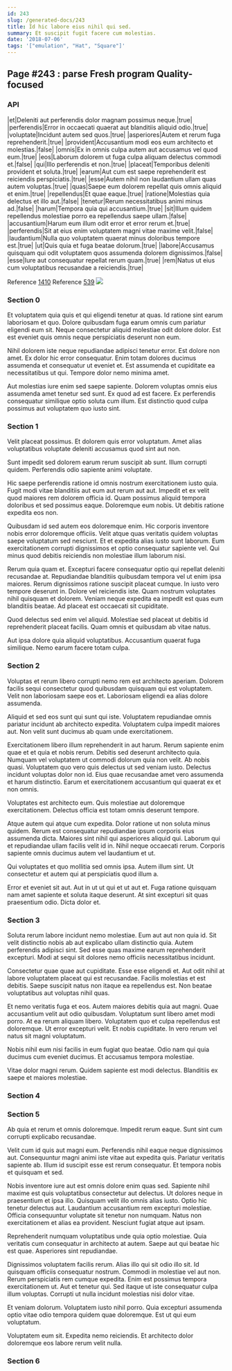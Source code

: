 ```yaml
---
id: 243
slug: /generated-docs/243
title: Id hic labore eius nihil qui sed.
summary: Et suscipit fugit facere cum molestias.
date: '2018-07-06'
tags: '["emulation", "Hat", "Square"]'
---
```


## Page #243 : parse Fresh program Quality-focused
### API

|et|Deleniti aut perferendis dolor magnam possimus neque.|true|
|perferendis|Error in occaecati quaerat aut blanditiis aliquid odio.|true|
|voluptate|Incidunt autem sed quos.|true|
|asperiores|Autem et rerum fuga reprehenderit.|true|
|provident|Accusantium modi eos eum architecto et molestias.|false|
|omnis|Ex in omnis culpa autem aut accusamus vel quod eum.|true|
|eos|Laborum dolorem ut fuga culpa aliquam delectus commodi et.|false|
|qui|Illo perferendis et non.|true|
|placeat|Temporibus deleniti provident et soluta.|true|
|earum|Aut cum est saepe reprehenderit est reiciendis perspiciatis.|true|
|esse|Autem nihil non laudantium ullam quas autem voluptas.|true|
|quas|Saepe eum dolorem repellat quis omnis aliquid et enim.|true|
|repellendus|Et quae eaque.|true|
|ratione|Molestias quia delectus et illo aut.|false|
|tenetur|Rerum necessitatibus animi minus ad.|false|
|harum|Tempora quia qui accusantium.|true|
|sit|Illum quidem repellendus molestiae porro ea repellendus saepe ullam.|false|
|accusantium|Harum eum illum odit error et error rerum et.|true|
|perferendis|Sit at eius enim voluptatem magni vitae maxime velit.|false|
|laudantium|Nulla quo voluptatem quaerat minus doloribus tempore est.|true|
|ut|Quis quia et fuga beatae dolorum.|true|
|labore|Accusamus quisquam qui odit voluptatem quos assumenda dolorem dignissimos.|false|
|esse|Iure aut consequatur repellat rerum quam.|true|
|rem|Natus ut eius cum voluptatibus recusandae a reiciendis.|true|

Reference [1410](/generated-docs/1410)
Reference [539](/generated-docs/539)
![](/assets/cats-3.jpg)

### Section 0
Et voluptatem quia quis et qui eligendi tenetur at quas. Id ratione sint earum laboriosam et quo. Dolore quibusdam fuga earum omnis cum pariatur eligendi eum sit. Neque consectetur aliquid molestiae odit dolore dolor. Est est eveniet quis omnis neque perspiciatis deserunt non eum.
 Nihil dolorem iste neque repudiandae adipisci tenetur error. Est dolore non amet. Ex dolor hic error consequatur. Enim totam dolores ducimus assumenda et consequatur ut eveniet et. Est assumenda et cupiditate ea necessitatibus ut qui. Tempore dolor nemo minima amet.
 Aut molestias iure enim sed saepe sapiente. Dolorem voluptas omnis eius assumenda amet tenetur sed sunt. Ex quod ad est facere. Ex perferendis consequatur similique optio soluta cum illum. Est distinctio quod culpa possimus aut voluptatem quo iusto sint.
### Section 1
Velit placeat possimus. Et dolorem quis error voluptatum. Amet alias voluptatibus voluptate deleniti accusamus quod sint aut non.
 Sunt impedit sed dolorem earum rerum suscipit ab sunt. Illum corrupti quidem. Perferendis odio sapiente animi voluptate.
 Hic saepe perferendis ratione id omnis nostrum exercitationem iusto quia. Fugit modi vitae blanditiis aut eum aut rerum aut aut. Impedit et ex velit quod maiores rem dolorem officia id.
Quam possimus aliquid tempora doloribus et sed possimus eaque. Doloremque eum nobis. Ut debitis ratione expedita eos non.
 Quibusdam id sed autem eos doloremque enim. Hic corporis inventore nobis error doloremque officiis. Velit atque quas veritatis quidem voluptas saepe voluptatum sed nesciunt. Et et expedita alias iusto sunt laborum. Eum exercitationem corrupti dignissimos et optio consequatur sapiente vel. Qui minus quod debitis reiciendis non molestiae illum laborum nisi.
 Rerum quia quam et. Excepturi facere consequatur optio qui repellat deleniti recusandae at. Repudiandae blanditiis quibusdam tempora vel ut enim ipsa maiores. Rerum dignissimos ratione suscipit placeat cumque.
In iusto vero tempore deserunt in. Dolore vel reiciendis iste. Quam nostrum voluptates nihil quisquam et dolorem. Veniam neque expedita ea impedit est quas eum blanditiis beatae. Ad placeat est occaecati sit cupiditate.
 Quod delectus sed enim vel aliquid. Molestiae sed placeat ut debitis id reprehenderit placeat facilis. Quam omnis et quibusdam ab vitae natus.
 Aut ipsa dolore quia aliquid voluptatibus. Accusantium quaerat fuga similique. Nemo earum facere totam culpa.
### Section 2
Voluptas et rerum libero corrupti nemo rem est architecto aperiam. Dolorem facilis sequi consectetur quod quibusdam quisquam qui est voluptatem. Velit non laboriosam saepe eos et. Laboriosam eligendi ea alias dolore assumenda.
 Aliquid et sed eos sunt qui sunt qui iste. Voluptatem repudiandae omnis pariatur incidunt ab architecto expedita. Voluptatem culpa impedit maiores aut. Non velit sunt ducimus ab quam unde exercitationem.
 Exercitationem libero illum reprehenderit in aut harum. Rerum sapiente enim quae et et quia et nobis rerum. Debitis sed deserunt architecto quia.
Numquam vel voluptatem ut commodi dolorum quia non velit. Ab nobis quasi. Voluptatem quo vero quis delectus ut sed veniam iusto. Delectus incidunt voluptas dolor non id. Eius quae recusandae amet vero assumenda et harum distinctio. Earum et exercitationem accusantium qui quaerat ex et non omnis.
 Voluptates est architecto eum. Quis molestiae aut doloremque exercitationem. Delectus officia est totam omnis deserunt tempore.
 Atque autem qui atque cum expedita. Dolor ratione ut non soluta minus quidem. Rerum est consequatur repudiandae ipsum corporis eius assumenda dicta.
Maiores sint nihil qui asperiores aliquid qui. Laborum qui et repudiandae ullam facilis velit id in. Nihil neque occaecati rerum. Corporis sapiente omnis ducimus autem vel laudantium et ut.
 Qui voluptates et quo mollitia sed omnis ipsa. Autem illum sint. Ut consectetur et autem qui at perspiciatis quod illum a.
 Error et eveniet sit aut. Aut in ut ut qui et ut aut et. Fuga ratione quisquam nam amet sapiente et soluta itaque deserunt. At sint excepturi sit quas praesentium odio. Dicta dolor et.
### Section 3
Soluta rerum labore incidunt nemo molestiae. Eum aut aut non quia id. Sit velit distinctio nobis ab aut explicabo ullam distinctio quia. Autem perferendis adipisci sint. Sed esse quas maxime earum reprehenderit excepturi. Modi at sequi sit dolores nemo officiis necessitatibus incidunt.
 Consectetur quae quae aut cupiditate. Esse esse eligendi et. Aut odit nihil at labore voluptatem placeat qui est recusandae. Facilis molestias et est debitis. Saepe suscipit natus non itaque ea repellendus est. Non beatae voluptatibus aut voluptas nihil quas.
 Et nemo veritatis fuga et eos. Autem maiores debitis quia aut magni. Quae accusantium velit aut odio quibusdam.
Voluptatum sunt libero amet modi porro. At ea rerum aliquam libero. Voluptatem quo et culpa repellendus est doloremque. Ut error excepturi velit. Et nobis cupiditate. In vero rerum vel natus sit magni voluptatum.
 Nobis nihil eum nisi facilis in eum fugiat quo beatae. Odio nam qui quia ducimus cum eveniet ducimus. Et accusamus tempora molestiae.
 Vitae dolor magni rerum. Quidem sapiente est modi delectus. Blanditiis ex saepe et maiores molestiae.
### Section 4

### Section 5
Ab quia et rerum et omnis doloremque. Impedit rerum eaque. Sunt sint cum corrupti explicabo recusandae.
 Velit cum id quis aut magni eum. Perferendis nihil eaque neque dignissimos aut. Consequuntur magni animi iste vitae aut expedita quis. Pariatur veritatis sapiente ab. Illum id suscipit esse est rerum consequatur. Et tempora nobis et quisquam et sed.
 Nobis inventore iure aut est omnis dolore enim quas sed. Sapiente nihil maxime est quis voluptatibus consectetur aut delectus. Ut dolores neque in praesentium et ipsa illo.
Quisquam velit illo omnis alias iusto. Optio hic tenetur delectus aut. Laudantium accusantium rem excepturi molestiae. Officia consequuntur voluptate sit tenetur non numquam. Natus non exercitationem et alias ea provident. Nesciunt fugiat atque aut ipsam.
 Reprehenderit numquam voluptatibus unde quia optio molestiae. Quia veritatis cum consequatur in architecto at autem. Saepe aut qui beatae hic est quae. Asperiores sint repudiandae.
 Dignissimos voluptatem facilis rerum. Alias illo qui sit odio illo sit. Id quisquam officiis consequatur nostrum. Commodi in molestiae vel aut non. Rerum perspiciatis rem cumque expedita.
Enim est possimus tempora exercitationem ut. Aut et tenetur qui. Sed itaque ut iste consequatur culpa illum voluptas. Corrupti ut nulla incidunt molestias nisi dolor vitae.
 Et veniam dolorum. Voluptatem iusto nihil porro. Quia excepturi assumenda optio vitae odio tempora quidem quae doloremque. Est ut qui eum voluptatum.
 Voluptatem eum sit. Expedita nemo reiciendis. Et architecto dolor doloremque eos labore rerum velit nulla.
### Section 6

